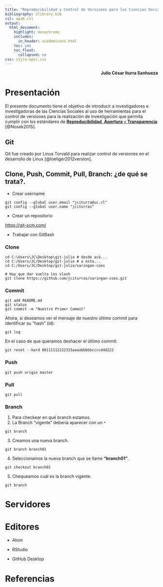 ```yaml
---
title: "Reproducibilidad y Control de Versiones para las Ciencias Sociales"
bibliography: zlibrary.bib
csl: apa6.csl
output:
  html_document: 
    highlight: monochrome
    includes:
      in_header: academicons.html
    toc: yes
    toc_float:
      collapsed: no
css: sty|e-opsc.css      
---
```


<div style="text-align: right"> **Julio César Iturra Sanhueza** </div>

# Presentación

El presente documento tiene el objetivo de introducir a investigadores e investigadoras de las Ciencias Sociales al uso de herramientas para el control de versiones para la realización de investigación que permita cumplir con los estándares de [**Reproducibilidad**, **Apertura** y **Transparencia**](osf.html) [@Nosek2015]. 



## Git

Git fue creado por Linus Torvald para realizar control de versiones en el desarrollo de Linux  [@loeliger2012version].


## Clone, Push, Commit, Pull, Branch: ¿de qué se trata?.


* Crear username


```git
git config --global user.email "jciturra@uc.cl"
git config --global user.name "jciturras"
```

* Crear un repositorio

[https://git-scm.com/](Git)


* Trabajar con GitBash

### Clone

```git
cd C:\Users\JC\Desktop\git-julio # desde acá...
cd C:/Users/JC/Desktop/git-julio # a esto...
cd C:/Users/JC/Desktop/git-julio/xaringan-coes

# Hay que dar vuelta los slash
git clone https://github.com/jciturras/xaringan-coes.git
```

### Commit

```git
git add README.md
git status 
git commit -m "Nuestro Primer Commit" 
```

Ahora, si deseamos ver el mensaje de nuestro último commit para identificar su "hash" (id):

```git
git log
```


En el caso de que queramos deshacer el último commit:
```git
git reset --hard 00111112222333aaaabbbbbccccddd222
```


### Push

```git
git push origin master
```


### Pull

```git
git pull
```

### Branch

1. Para checkear en qué branch estamos.
2. La Branch "vigente" debería aparecer con un ``*``   

```git
git branch 
```

3. Creamos una nueva branch.

```git
git branch branch01  
```

4. Seleccionamos la nueva branch que se llame **"branch01"**.

```git
git checkout branch01  
```

5. Chequeamos cuál es la branch vigente.

```git
git branch 
```


# Servidores

# Editores 

* Atom

* RStudio

* GitHub Desktop


# Referencias
